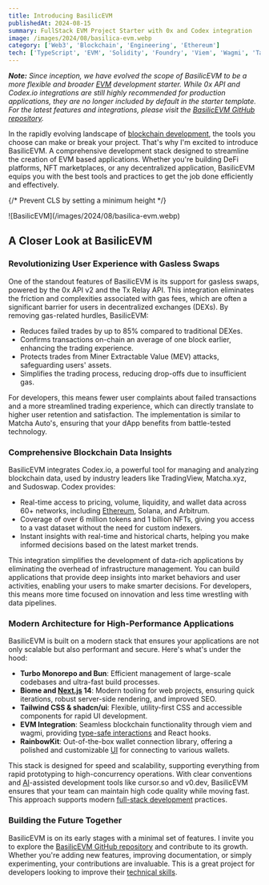 ```yaml
---
title: Introducing BasilicEVM
publishedAt: 2024-08-15
summary: FullStack EVM Project Starter with 0x and Codex integration
image: /images/2024/08/basilica-evm.webp
category: ['Web3', 'Blockchain', 'Engineering', 'Ethereum']
tech: ['TypeScript', 'EVM', 'Solidity', 'Foundry', 'Viem', 'Wagmi', 'TanStack Query', 'Tailwind']
---
```


_**Note:** Since inception, we have evolved the scope of BasilicEVM to be a more flexible and broader [EVM](/tech/evm) development starter.
While 0x API and Codex.io integrations are still highly recommended for production applications, they are no longer included 
by default in the starter template. For the latest features and integrations, please visit the [BasilicEVM GitHub repository](https://github.com/blockmatic/basilic-[evm](/tech/evm))._

In the rapidly evolving landscape of [blockchain development](/web3), the tools you choose can make or break your project. That's why I'm excited to introduce BasilicEVM. A comprehensive development stack designed to streamline the creation of EVM based applications. Whether you're building DeFi platforms, NFT marketplaces, or any decentralized application, BasilicEVM equips you with the best tools and practices to get the job done efficiently and effectively.


{/* Prevent CLS by setting a minimum height */}
<div style={{ minHeight: '300px' }}>
![BasilicEVM](/images/2024/08/basilica-evm.webp)
</div>


## A Closer Look at BasilicEVM

### Revolutionizing User Experience with Gasless Swaps

One of the standout features of BasilicEVM is its support for gasless swaps, powered by the 0x API v2 and the Tx Relay API. This integration eliminates the friction and complexities associated with gas fees, which are often a significant barrier for users in decentralized exchanges (DEXs). By removing gas-related hurdles, BasilicEVM:

- Reduces failed trades by up to 85% compared to traditional DEXes.
- Confirms transactions on-chain an average of one block earlier, enhancing the trading experience.
- Protects trades from Miner Extractable Value (MEV) attacks, safeguarding users' assets.
- Simplifies the trading process, reducing drop-offs due to insufficient gas.
  
For developers, this means fewer user complaints about failed transactions and a more streamlined trading experience, which can directly translate to higher user retention and satisfaction. The implementation is similar to Matcha Auto's, ensuring that your dApp benefits from battle-tested technology.

### Comprehensive Blockchain Data Insights

BasilicEVM integrates Codex.io, a powerful tool for managing and analyzing blockchain data, used by industry leaders like TradingView, Matcha.xyz, and Sudoswap. Codex provides:

- Real-time access to pricing, volume, liquidity, and wallet data across 60+ networks, including [Ethereum](/tech/ethereum), Solana, and Arbitrum.
- Coverage of over 6 million tokens and 1 billion NFTs, giving you access to a vast dataset without the need for custom indexers.
- Instant insights with real-time and historical charts, helping you make informed decisions based on the latest market trends.

This integration simplifies the development of data-rich applications by eliminating the overhead of infrastructure management. You can build applications that provide deep insights into market behaviors and user activities, enabling your users to make smarter decisions. For developers, this means more time focused on innovation and less time wrestling with data pipelines.

### Modern Architecture for High-Performance Applications

BasilicEVM is built on a modern stack that ensures your applications are not only scalable but also performant and secure. Here's what's under the hood:

- **Turbo Monorepo and Bun**: Efficient management of large-scale codebases and ultra-fast build processes.
- **Biome and [Next.js](/tech/next-js) 14**: Modern tooling for web projects, ensuring quick iterations, robust server-side rendering, and improved SEO.
- **Tailwind CSS & shadcn/ui**: Flexible, utility-first CSS and accessible components for rapid UI development.
- **EVM Integration**: Seamless blockchain functionality through viem and wagmi, providing [type-safe interactions](/backend) and React hooks.
- **RainbowKit**: Out-of-the-box wallet connection library, offering a polished and customizable [UI](/frontend) for connecting to various wallets.

This stack is designed for speed and scalability, supporting everything from rapid prototyping to high-concurrency operations. With clear conventions and [AI](/ai)-assisted development tools like cursor.so and v0.dev, BasilicEVM ensures that your team can maintain high code quality while moving fast. This approach supports modern [full-stack development](/fullstack) practices.

### Building the Future Together

BasilicEVM is on its early stages with a minimal set of features. I invite you to explore the [BasilicEVM GitHub repository](https://github.com/blockmatic/basilica-evm) and contribute to its growth. Whether you're adding new features, improving documentation, or simply experimenting, your contributions are invaluable. This is a great project for developers looking to improve their [technical skills](/tech).
